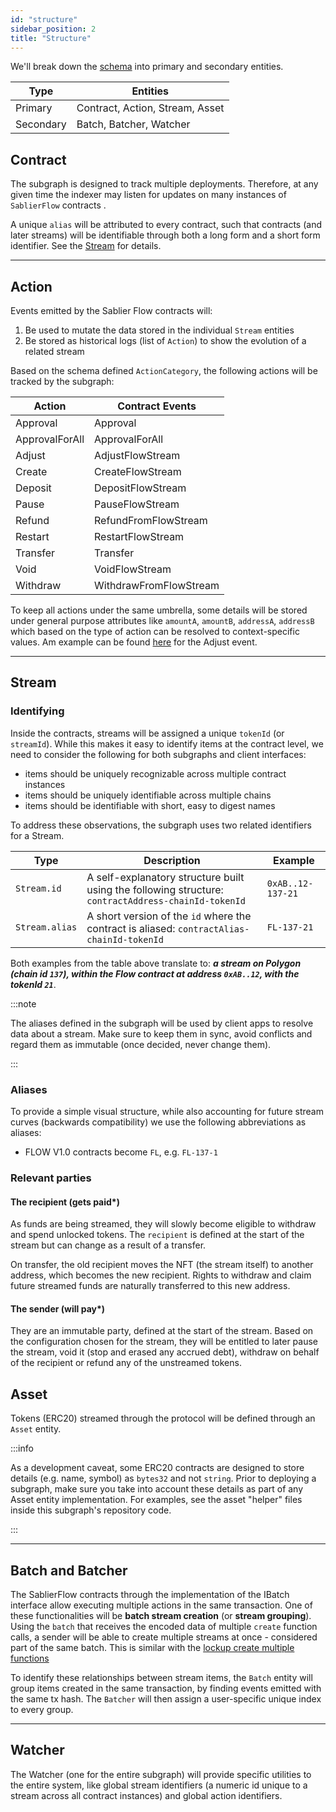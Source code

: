 ```yaml
---
id: "structure"
sidebar_position: 2
title: "Structure"
---
```


We'll break down the [schema](https://github.com/sablier-labs/indexers/blob/main/apps/flow/schema.graphql) into primary
and secondary entities.

| Type      | Entities                        |
| --------- | ------------------------------- |
| Primary   | Contract, Action, Stream, Asset |
| Secondary | Batch, Batcher, Watcher         |

## Contract

The subgraph is designed to track multiple deployments. Therefore, at any given time the indexer may listen for updates
on many instances of `SablierFlow` contracts .

A unique `alias` will be attributed to every contract, such that contracts (and later streams) will be identifiable
through both a long form and a short form identifier. See the [Stream](#stream) for details.

---

## Action

Events emitted by the Sablier Flow contracts will:

1. Be used to mutate the data stored in the individual `Stream` entities
2. Be stored as historical logs (list of `Action`) to show the evolution of a related stream

Based on the schema defined `ActionCategory`, the following actions will be tracked by the subgraph:

| Action         | Contract Events        |
| -------------- | ---------------------- |
| Approval       | Approval               |
| ApprovalForAll | ApprovalForAll         |
| Adjust         | AdjustFlowStream       |
| Create         | CreateFlowStream       |
| Deposit        | DepositFlowStream      |
| Pause          | PauseFlowStream        |
| Refund         | RefundFromFlowStream   |
| Restart        | RestartFlowStream      |
| Transfer       | Transfer               |
| Void           | VoidFlowStream         |
| Withdraw       | WithdrawFromFlowStream |

To keep all actions under the same umbrella, some details will be stored under general purpose attributes like
`amountA`, `amountB`, `addressA`, `addressB` which based on the type of action can be resolved to context-specific
values. Am example can be found
[here](https://github.com/sablier-labs/indexers/blob/52f00f31a89c91dcf24480a5d7d8b25c84467f15/apps/flow/src/mappings/handle-stream.ts#L53-L56)
for the Adjust event.

---

## Stream

### Identifying

Inside the contracts, streams will be assigned a unique `tokenId` (or `streamId`). While this makes it easy to identify
items at the contract level, we need to consider the following for both subgraphs and client interfaces:

- items should be uniquely recognizable across multiple contract instances
- items should be uniquely identifiable across multiple chains
- items should be identifiable with short, easy to digest names

To address these observations, the subgraph uses two related identifiers for a Stream.

| Type           | Description                                                                                         | Example                        |
| -------------- | --------------------------------------------------------------------------------------------------- | ------------------------------ |
| `Stream.id`    | A self-explanatory structure built using the following structure: `contractAddress-chainId-tokenId` | <nobr>`0xAB..12-137-21`</nobr> |
| `Stream.alias` | A short version of the `id` where the contract is aliased: `contractAlias-chainId-tokenId`          | <nobr>`FL-137-21`</nobr>       |

Both examples from the table above translate to: **_a stream on Polygon (chain id `137`), within the Flow contract at
address `0xAB..12`, with the tokenId `21`_**.

:::note

The aliases defined in the subgraph will be used by client apps to resolve data about a stream. Make sure to keep them
in sync, avoid conflicts and regard them as immutable (once decided, never change them).

:::

### Aliases

To provide a simple visual structure, while also accounting for future stream curves (backwards compatibility) we use
the following abbreviations as aliases:

- FLOW V1.0 contracts become `FL`, e.g. `FL-137-1`

### Relevant parties

#### The recipient (gets paid\*)

As funds are being streamed, they will slowly become eligible to withdraw and spend unlocked tokens. The `recipient` is
defined at the start of the stream but can change as a result of a transfer.

On transfer, the old recipient moves the NFT (the stream itself) to another address, which becomes the new recipient.
Rights to withdraw and claim future streamed funds are naturally transferred to this new address.

#### The sender (will pay\*)

They are an immutable party, defined at the start of the stream. Based on the configuration chosen for the stream, they
will be entitled to later pause the stream, void it (stop and erased any accrued debt), withdraw on behalf of the
recipient or refund any of the unstreamed tokens.

## Asset

Tokens (ERC20) streamed through the protocol will be defined through an `Asset` entity.

:::info

As a development caveat, some ERC20 contracts are designed to store details (e.g. name, symbol) as `bytes32` and not
`string`. Prior to deploying a subgraph, make sure you take into account these details as part of any Asset entity
implementation. For examples, see the asset "helper" files inside this subgraph's repository code.

:::

---

## Batch and Batcher

The SablierFlow contracts through the implementation of the IBatch interface allow executing multiple actions in the
same transaction. One of these functionalities will be **batch stream creation** (or **stream grouping**). Using the
`batch` that receives the encoded data of multiple `create` function calls, a sender will be able to create multiple
streams at once - considered part of the same batch. This is similar with the
[lockup create multiple functions](/api/lockup/the-graph/structure#batch-and-batcher)

To identify these relationships between stream items, the `Batch` entity will group items created in the same
transaction, by finding events emitted with the same tx hash. The `Batcher` will then assign a user-specific unique
index to every group.

---

## Watcher

The Watcher (one for the entire subgraph) will provide specific utilities to the entire system, like global stream
identifiers (a numeric id unique to a stream across all contract instances) and global action identifiers.

